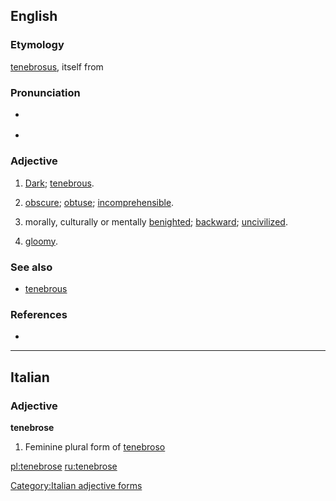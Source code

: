 ==English==

===Etymology===
{{etyl|la}} [[tenebrosus]], itself from {{term|tenebra||darkness}}

===Pronunciation===
* {{a|UK}} {{IPA|/ˈtɛnɪbɹəʊs}}
* {{a|US}} {{IPA|/ˈtɛnɪbɹoʊs}}

===Adjective===
{{en-adj}}

# [[dark|Dark]]; [[tenebrous]].
# {{figurative}} [[obscure]]; [[obtuse]]; [[incomprehensible]].
# {{figurative}} morally, culturally or mentally [[benighted]]; [[backward]]; [[uncivilized]].
# {{figurative}} [[gloomy]].

===See also===
* [[tenebrous]]

===References===
*{{R:OED2}}

----

==Italian==

===Adjective===
'''tenebrose''' {{f}}

# Feminine plural form of [[tenebroso]]
[[Category:Italian adjective forms]]

[[pl:tenebrose]]
[[ru:tenebrose]]